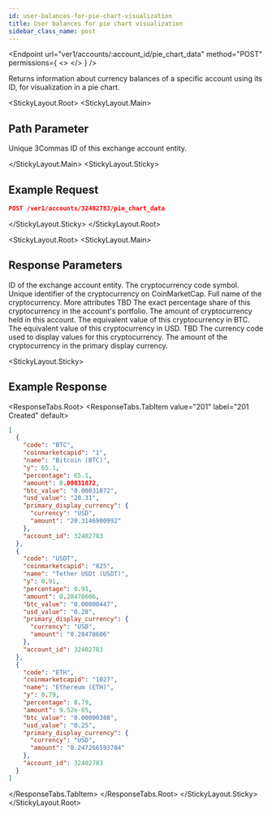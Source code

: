 ```yaml
---
id: user-balances-for-pie-chart-visualization
title: User balances for pie chart visualization
sidebar_class_name: post
---
```



<Endpoint
  url="ver1/accounts/:account_id/pie_chart_data"
  method="POST"
  permissions={
    <>
      <Permission title="Permission" description="ACCOUNTS_READ" />
      <Permission title="Security" description="SIGNED" />
    </>
  }
/>

Returns information about currency balances of a specific account using its ID, for visualization in a pie chart.

<StickyLayout.Root>
<StickyLayout.Main>

## Path Parameter 

<ApiParam name='account_id' type='integer' id="account_id" required>
Unique 3Commas ID of this exchange account entity.
</ApiParam>

</StickyLayout.Main>
<StickyLayout.Sticky>

## Example Request

```json
POST /ver1/accounts/32402783/pie_chart_data
```
</StickyLayout.Sticky>
</StickyLayout.Root>

<StickyLayout.Root>
<StickyLayout.Main>

## Response Parameters

<ApiParam name='account_id' type='integer' id="account_id">
ID of the exchange account entity.
</ApiParam>

<ApiParam name='code' type='string' id="code">
The cryptocurrency code symbol.
</ApiParam>

<ApiParam name='coinmarketcapid' type='string' id="coinmarketcapid">
Unique identifier of the cryptocurrency on CoinMarketCap.
</ApiParam>

<ApiParam name='name' type='string' id="name">
Full name of the cryptocurrency.
</ApiParam>

<CollapseAll>
<CollapseAllHeading> More attributes <CollapseAllButton /> </CollapseAllHeading>

<CollapsibleApiParam name='y' type='string' id="y">
TBD
</CollapsibleApiParam>

<CollapsibleApiParam name='percentage' type='string' id="percentage">
The exact percentage share of this cryptocurrency in the account's portfolio.
</CollapsibleApiParam>

<CollapsibleApiParam name='amount' type='string' id="amount">
The amount of cryptocurrency held in this account.
</CollapsibleApiParam>

<CollapsibleApiParam name='btc_value' type='string' id="btc_value">
The equivalent value of this cryptocurrency in BTC.
</CollapsibleApiParam>

<CollapsibleApiParam name='usd_value' type='string' id="usd_value">
The equivalent value of this cryptocurrency in USD.
</CollapsibleApiParam>

<CollapsibleApiParam name='primary_display_currency' type='object' id="primary_display_currency">
   TBD
    <CollapsibleNestedParams>
      <ApiParam name='currency' type="string" id="currency">
           The currency code used to display values for this cryptocurrency.
      </ApiParam> 
      <ApiParam name='amount' type="string" id="amount">
           The amount of the cryptocurrency in the primary display currency.
      </ApiParam>   
   </CollapsibleNestedParams>
</CollapsibleApiParam>
</CollapseAll>
</StickyLayout.Main>

<StickyLayout.Sticky>

## Example Response

<ResponseTabs.Root>
<ResponseTabs.TabItem value="201" label="201 Created" default>
```json
[
  {
    "code": "BTC",
    "coinmarketcapid": "1",
    "name": "Bitcoin (BTC)",
    "y": 65.1,
    "percentage": 65.1,
    "amount": 0.00031872,
    "btc_value": "0.00031872",
    "usd_value": "20.31",
    "primary_display_currency": {
      "currency": "USD",
      "amount": "20.3146900992"
    },
    "account_id": 32402783
  },
  {
    "code": "USDT",
    "coinmarketcapid": "825",
    "name": "Tether USDt (USDT)",
    "y": 0.91,
    "percentage": 0.91,
    "amount": 0.28478606,
    "btc_value": "0.00000447",
    "usd_value": "0.28",
    "primary_display_currency": {
      "currency": "USD",
      "amount": "0.28478606"
    },
    "account_id": 32402783
  },
  {
    "code": "ETH",
    "coinmarketcapid": "1027",
    "name": "Ethereum (ETH)",
    "y": 0.79,
    "percentage": 0.79,
    "amount": 9.52e-05,
    "btc_value": "0.00000388",
    "usd_value": "0.25",
    "primary_display_currency": {
      "currency": "USD",
      "amount": "0.247266593784"
    },
    "account_id": 32402783
  }
]
```
</ResponseTabs.TabItem>
</ResponseTabs.Root>
</StickyLayout.Sticky>
</StickyLayout.Root>
